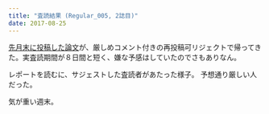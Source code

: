 ```yaml
---
title: "査読結果 (Regular_005, 2誌目)"
date: 2017-08-25
---
```


[先月末に投稿した論文](https://keachmurakami.github.io/2017/07/31/pub_etr_model.html)が、厳しめコメント付きの再投稿可リジェクトで帰ってきた。実査読期間が８日間と短く、嫌な予感はしていたのでさもありなん。

レポートを読むに、サジェストした査読者があたった様子。
予想通り厳しい人だった。

気が重い週末。